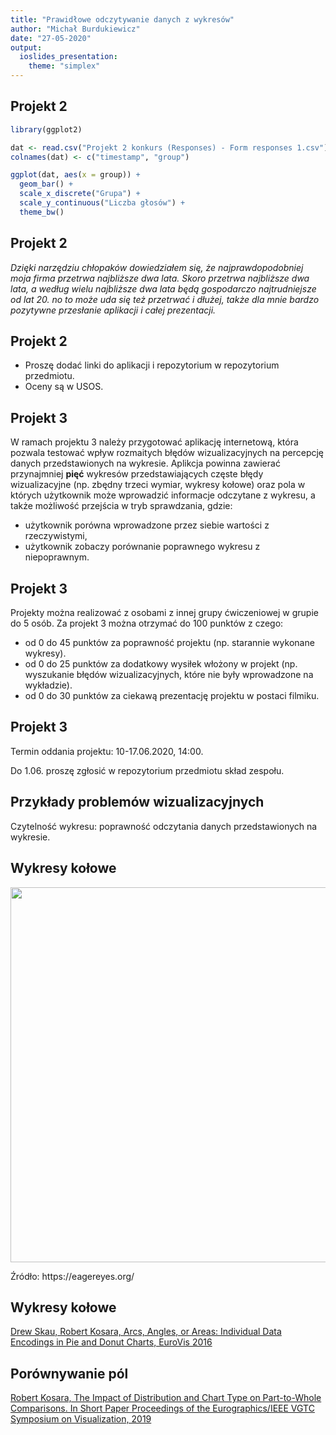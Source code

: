 ```yaml
---
title: "Prawidłowe odczytywanie danych z wykresów"
author: "Michał Burdukiewicz"
date: "27-05-2020"
output: 
  ioslides_presentation:
    theme: "simplex"
---
```


<link href="https://fonts.googleapis.com/css?family=Montserrat&display=swap" rel="stylesheet">

<style>
slides > slide {
  font-family: 'Montserrat', sans-serif;
}

.center {
  display: block;
  margin-left: auto;
  margin-right: auto;

}


</style>

## Projekt 2

```r
library(ggplot2)

dat <- read.csv("Projekt 2 konkurs (Responses) - Form responses 1.csv") 
colnames(dat) <- c("timestamp", "group")

ggplot(dat, aes(x = group)) +
  geom_bar() +
  scale_x_discrete("Grupa") +
  scale_y_continuous("Liczba głosów") +
  theme_bw()
```

## Projekt 2

*Dzięki narzędziu chłopaków dowiedziałem się, że najprawdopodobniej moja firma przetrwa najbliższe dwa lata. Skoro przetrwa najbliższe dwa lata, a według wielu najbliższe dwa lata będą gospodarczo najtrudniejsze od lat 20. no to może uda się też przetrwać i dłużej, także dla mnie bardzo pozytywne przesłanie aplikacji i całej prezentacji.*

## Projekt 2

 - Proszę dodać linki do aplikacji i repozytorium w repozytorium przedmiotu.
 - Oceny są w USOS.

## Projekt 3

W ramach projektu 3 należy przygotować aplikację internetową, która pozwala testować wpływ rozmaitych błędów wizualizacyjnych na percepcję danych przedstawionych na wykresie. 
Aplikcja powinna zawierać przynajmniej **pięć** wykresów przedstawiających częste błędy wizualizacyjne (np. zbędny trzeci wymiar, wykresy kołowe) oraz pola w których użytkownik może wprowadzić informacje odczytane z wykresu, a także możliwość przejścia w tryb sprawdzania, gdzie:
 
 - użytkownik porówna wprowadzone przez siebie wartości z rzeczywistymi,
 - użytkownik zobaczy porównanie poprawnego wykresu z niepoprawnym.

## Projekt 3

Projekty można realizować z osobami z innej grupy ćwiczeniowej w grupie do 5 osób. Za projekt 3 można otrzymać do 100 punktów z czego:

- od 0 do 45 punktów za poprawność projektu (np. starannie wykonane wykresy).
- od 0 do 25 punktów za dodatkowy wysiłek włożony w projekt (np. wyszukanie błędów wizualizacyjnych, które nie były wprowadzone na wykładzie).
- od 0 do 30 punktów za ciekawą prezentację projektu w postaci filmiku.

## Projekt 3

Termin oddania projektu: 10-17.06.2020, 14:00. 

Do 1.06. proszę zgłosić w repozytorium przedmiotu skład zespołu.

## Przykłady problemów wizualizacyjnych

Czytelność wykresu: poprawność odczytania danych przedstawionych na wykresie.

## Wykresy kołowe

<a href="https://eagereyes.org/wp-content/uploads/2016/06/aaa-error.png"><img src="https://eagereyes.org/wp-content/uploads/2016/06/aaa-error.png" width="600px"></a>

Źródło: https://eagereyes.org/

## Wykresy kołowe

[Drew Skau, Robert Kosara, Arcs, Angles, or Areas: Individual Data Encodings in Pie and Donut Charts, EuroVis 2016](https://kosara.net/publications/Skau-EuroVis-2016.html)

## Porównywanie pól

[Robert Kosara, The Impact of Distribution and Chart Type on Part-to-Whole Comparisons. In Short Paper Proceedings of the Eurographics/IEEE VGTC Symposium on Visualization, 2019](https://kosara.net/papers/2019/Kosara-EuroVis-2019b.pdf)
